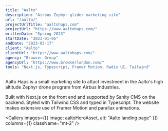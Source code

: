 ```yaml
---
title: "Aalto"
description: "Airbus Zephyr glider marketing site"
url: "/aalto/"
projectUrlTitle: "aaltohaps.com"
projectUrl: "https://www.aaltohaps.com/"
writtenDate: "Spring 2023"
startDate: "2023-01-06"
endDate: "2023-03-17"
client: "Aalto"
clientUrl: "https://www.aaltohaps.com/"
agency: "Browser Group"
agencyUrl: "https://www.browserlondon.com/"
tools: "Next.js, Typescript, Framer Motion, Radix UI, Tailwind"
---
```




Aalto Haps is a small marketing site to attact investment in the Aalto's high altitude Zephyr drone program from Airbus Industries.

Built with Next.js on the front end and supported by Sanity CMS on the backend. Styled with Tailwind CSS and typed in Typescript. The website makes extensive use of Framer Motion and parallax animations.

<Gallery
  images={[{ image: aaltoHeroAsset, alt: "Aalto landing page" }]}
  columns={1}
  className="mt-2"
/>
